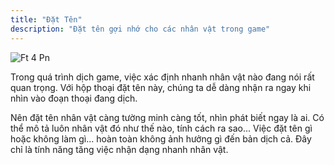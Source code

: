 ```yaml
---
title: "Đặt Tên"
description: "Đặt tên gợi nhớ cho các nhân vật trong game"
---
```


![Ft 4 Pn](/images/ft_4.png)

Trong quá trình dịch game, việc xác định nhanh nhân vật nào đang nói rất quan trọng. Với hộp thoại đặt tên này, chúng ta dễ dàng nhận ra ngay khi nhìn vào đoạn thoại đang dịch.

<Tip>
  Nên đặt tên nhân vật càng tường minh càng tốt, nhìn phát biết ngay là ai. Có thể mô tả luôn nhân vật đó như thế nào, tính cách ra sao...
</Tip>

<Info>
  Việc đặt tên gì hoặc không làm gì... hoàn toàn không ảnh hưởng gì đến bản dịch cả. Đây chỉ là tính năng tăng việc nhận dạng nhanh nhân vật.
</Info>